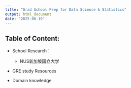 ---
title: "Grad School Prep for Data Science & Statistics"
output: html_document
date: "2025-06-19"
---

## Table of Content:

- School Research：
  
  - NUS新加坡国立大学

- GRE study Resources

- Domain knowledge